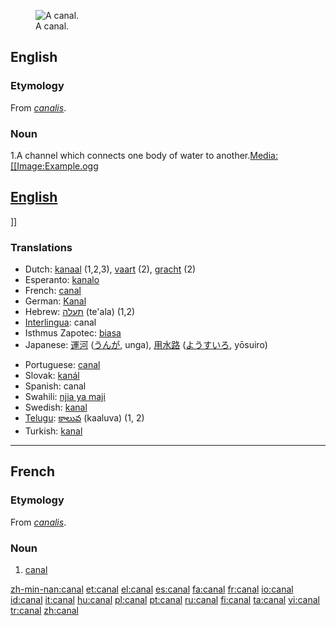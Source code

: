 [[Image:Mittellandkanal near minden germany.jpg|thumb|right|A canal.]]
==English==

===Etymology===
From {{L.}} ''[[canalis]]''.

===Noun===
{{wikipedia}}{{en-noun}}
1.A channel which connects one body of water to another.[[Media:[[Image:Example.ogg]]
== [[English]] ==
]]

===Translations===
{{rfc-level|Translations at L3+ (AutoFormat would have corrected level of Translations)}}
{{top}}
*Dutch: [[kanaal]] {{n}} (1,2,3), [[vaart]] {{f}} (2), [[gracht]] {{f}} (2)
*Esperanto: [[kanalo]]
*French: [[#French|canal]] {{m}}
*German: [[Kanal]] {{m}}
*Hebrew: [[תעלה]] (te'ala) {{f}} (1,2)
*[[Interlingua]]: canal
*Isthmus Zapotec: [[biasa]]
*Japanese: [[運河]] ([[うんが]], unga), [[用水路]] ([[ようすいろ]], yōsuiro)
{{mid}}
*Portuguese: [[#Portuguese|canal]] {{m}}
*Slovak: [[kanál]] {{m|Slovak}}
*Spanish: canal {{m}}
*Swahili: [[njia ya maji]]
*Swedish: [[kanal]] {{c}}
*[[Telugu]]: [[కాలువ]] (kaaluva) (1, 2)
*Turkish: [[kanal]]
{{bottom}}

----

==French==

===Etymology===
From {{L.}} ''[[canalis]]''.

===Noun===
{{fr-noun-reg-aux|m|can|al}}

# [[#English|canal]]

[[zh-min-nan:canal]]
[[et:canal]]
[[el:canal]]
[[es:canal]]
[[fa:canal]]
[[fr:canal]]
[[io:canal]]
[[id:canal]]
[[it:canal]]
[[hu:canal]]
[[pl:canal]]
[[pt:canal]]
[[ru:canal]]
[[fi:canal]]
[[ta:canal]]
[[vi:canal]]
[[tr:canal]]
[[zh:canal]]